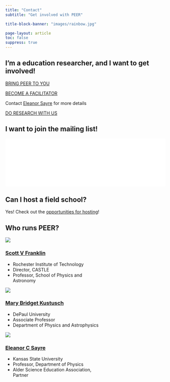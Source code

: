 ```yaml
---
title: "Contact"
subtitle: "Get involved with PEER"

title-block-banner: "images/rainbow.jpg"

page-layout: article
toc: false
suppress: true
---
```



## I'm a education researcher, and I want to get involved!


:::::: {.quarto-listing .quarto-listing-container-grid}
::::: {.list .grid .quarto-listing-cols-3}

::::{.g-col-1 .text-center}
:::{.bi .bi-people-fill style="font-size: 85px"}

:::

:::{hosting-button}
[BRING PEER TO YOU](model/localhost.qmd){.btn role="button" .btn-primary .rounded-pill .text-center}
:::
::::

::::{.g-col-1 .text-center}
:::{.bi .bi-globe style="font-size: 85px"}

:::

:::{become-facilitator-button}
[BECOME A FACILITATOR](https://www.zaposa.com/contact-me){.btn role="button" .btn-primary .rounded-pill .text-center}
:::

Contact [Eleanor Sayre](https://www.zaposa.com/contact-me) for more details

::::

::::{.g-col-1 .text-center}
:::{.bi .bi-graph-up style="font-size: 85px"}

:::

:::{research-button}
[DO RESEARCH WITH US](https://www.zaposa.com/home2/researcher-training){.btn role="button" .btn-primary .rounded-pill .text-center}
:::
::::
:::::
::::::

## I want to join the mailing list!

```{=HTML}
<div id="iframeContainer">
  <iframe id="iframeContent" src="registration-form.html" frameborder="0"></iframe>
</div>

<script>
  // JavaScript to adjust iframe height based on its content and viewport height
  const iframe = document.getElementById('iframeContent');

  // Set the iframe's height to its content's height or maximum viewport height, whichever is smaller
  function adjustIframeHeight() {
    const contentHeight = iframe.contentWindow.document.body.scrollHeight;
    const viewportHeight = Math.max(document.documentElement.clientHeight, window.innerHeight || 0);
    const maxHeight = Math.min(contentHeight, viewportHeight);
    iframe.style.height = maxHeight + 'px';
  }

  // Call the function on iframe load and resize events
  iframe.onload = adjustIframeHeight;
  window.addEventListener('resize', adjustIframeHeight);
</script>

<style>
  /* Ensure the iframe container takes the full width of its parent */
  #iframeContainer {
    width: 100%;
    overflow: hidden; /* Hide any overflowing content */
  }

  /* Ensure the iframe takes the full width of its container */
  #iframeContent {
    width: 100%;
    display: block;
    border: none; /* Remove the iframe border */
    box-sizing: border-box;
    max-width: 100%; /* Ensure iframe doesn't exceed its container's width */
  }
</style>


```

## Can I host a field school?

Yes! Check out the [opportunities for hosting](model/localhost.qmd)!

## Who runs PEER?

:::::: {.quarto-listing .quarto-listing-container-grid}
::::: {.list .grid .quarto-listing-cols-3}

::::{.g-col-1 .text-left style="max-width:300px"}

:::{.text-center}

[![](/images/headshots/Franklin-headshot.jpg)]{fig-alt="Scott V Franklin"}

### [Scott V Franklin](mailto:mkustus1@depaul.edu)
:::

* Rochester Institute of Technology
* Director, CASTLE
* Professor, School of Physics and Astronomy

::::

::::{.g-col-1 .text-left style="max-width:300px"}

:::{.text-center}

[![](/images/headshots/Kustusch-headshot-2.jpg)]{fig-alt="Mary Bridget Kustusch" width="100%"}

### [Mary Bridget Kustusch](mailto:mkustus1@depaul.edu)
:::

* DePaul University
* Associate Professor
* Department of Physics and Astrophysics

::::

::::{.g-col-1 .text-left style="max-width:300px"}

:::{.text-center}

[![](/images/headshots/Sayre-headshot-3.jpg)]{fig-alt="Eleanor C Sayre" width="100%"}

### [Eleanor C Sayre](https://zaposa.com/contact)
:::

* Kansas State University
* Professor, Department of Physics
* Alder Science Education Association, Partner

::::
:::::
::::::
